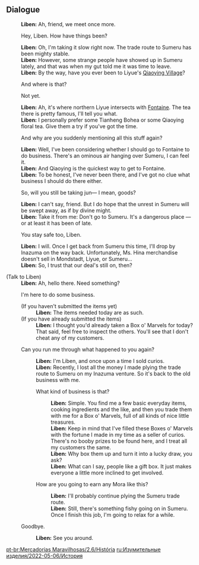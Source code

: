 {{EventTabs
|rootpage=Marvelous Merchandise/2022-05-06
|gallery=false
}}

==Dialogue==
{{Dialogue start}}
:'''Liben:''' Ah, friend, we meet once more.
:{{DIcon}} Hey, Liben. How have things been?
:'''Liben:''' Oh, I'm taking it slow right now. The trade route to Sumeru has been mighty stable.
:'''Liben:''' However, some strange people have showed up in Sumeru lately, and that was when my gut told me it was time to leave.
:'''Liben:''' By the way, have you ever been to Liyue's [[Qiaoying Village]]?
:{{DIcon}} And where is that?
:{{DIcon}} Not yet.
:'''Liben:''' Ah, it's where northern Liyue intersects with [[Fontaine]]. The tea there is pretty famous, I'll tell you what.
:'''Liben:''' I personally prefer some Tianheng Bohea or some Qiaoying floral tea. Give them a try if you've got the time.
:{{DIcon}} And why are you suddenly mentioning all this stuff again?
:'''Liben:''' Well, I've been considering whether I should go to Fontaine to do business. There's an ominous air hanging over Sumeru, I can feel it.
:'''Liben:''' And Qiaoying is the quickest way to get to Fontaine.
:'''Liben:''' To be honest, I've never been there, and I've got no clue what business I should do there either.
:{{DIcon}} So, will you still be taking jun&mdash; I mean, goods?
:'''Liben:''' I can't say, friend. But I do hope that the unrest in Sumeru will be swept away, as if by divine might.
:'''Liben:''' Take it from me: Don't go to Sumeru. It's a dangerous place &mdash; or at least it has been of late.
:{{DIcon}} You stay safe too, Liben.
:'''Liben:''' I will. Once I get back from Sumeru this time, I'll drop by Inazuma on the way back. Unfortunately, Ms. Hina merchandise doesn't sell in Mondstadt, Liyue, or Sumeru...
:'''Liben:''' So, I trust that our deal's still on, then?

;(Talk to Liben)
:'''Liben:''' Ah, hello there. Need something?
:{{DIcon|BoxOfMarv}} I'm here to do some business.
:;(If you haven't submitted the items yet)
::'''Liben:''' The items needed today are as such.
:;(If you have already submitted the items)
::'''Liben:''' I thought you'd already taken a Box o' Marvels for today? That said, feel free to inspect the others. You'll see that I don't cheat any of my customers.
:{{DIcon}} Can you run me through what happened to you again?
::'''Liben:''' I'm Liben, and once upon a time I sold curios.
::'''Liben:''' Recently, I lost all the money I made plying the trade route to Sumeru on my Inazuma venture. So it's back to the old business with me.
::{{DIcon}} What kind of business is that?
:::'''Liben:''' Simple. You find me a few basic everyday items, cooking ingredients and the like, and then you trade them with me for a Box o' Marvels, full of all kinds of nice little treasures.
:::'''Liben:''' Keep in mind that I've filled these Boxes o' Marvels with the fortune I made in my time as a seller of curios. There's no booby prizes to be found here, and I treat all my customers the same.
:::'''Liben:''' Why box them up and turn it into a lucky draw, you ask?
:::'''Liben:''' What can I say, people like a gift box. It just makes everyone a little more inclined to get involved.
::{{DIcon}} How are you going to earn any Mora like this?
:::'''Liben:''' I'll probably continue plying the Sumeru trade route.
:::'''Liben:''' Still, there's something fishy going on in Sumeru. Once I finish this job, I'm going to relax for a while.
:{{DIcon}} Goodbye.
::'''Liben:''' See you around.
{{Dialogue end}}

[[pt-br:Mercadorias Maravilhosas/2.6/História]]
[[ru:Изумительные изделия/2022-05-06/История]]